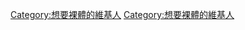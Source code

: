 {{Userbox
  |border-c = #F93FFC
  |border-s = 1
  |id-c     = #F93FFC
  |id-s     = 12
  |id-fc    = #1BF291
  |info-c   = #1BF291
  |info-s   = 10
  |info-fc  =#F93FFC
  |id     = 天體主義
  |info     = <div style="text-align: center;">這個用戶'''[[天體主義|<span style="color: #F93FFC;">想要公開合法的光溜溜走在大街上</span>]]'''。</div>
}}

<includeonly>[[Category:想要裸體的維基人]]</includeonly><noinclude>
[[Category:想要裸體的維基人]]
</noinclude>